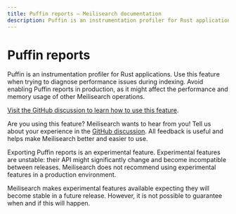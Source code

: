```yaml
---
title: Puffin reports — Meilisearch documentation
description: Puffin is an instrumentation profiler for Rust applications. Use this experimental feature when trying to diagnose performance issues during indexing.
---
```


# Puffin reports

Puffin is an instrumentation profiler for Rust applications. Use this feature when trying to diagnose performance issues during indexing. Avoid enabling Puffin reports in production, as it might affect the performance and memory usage of other Meilisearch operations.

[Visit the GitHub discussion to learn how to use this feature](https://github.com/meilisearch/product/discussions/693).

Are you using this feature? Meilisearch wants to hear from you! Tell us about your experience in the [GitHub discussion](https://github.com/meilisearch/product/discussions/693). All feedback is useful and helps make Meilisearch better and easier to use.

<Capsule intent="warning">
Exporting Puffin reports is an experimental feature. Experimental features are unstable: their API might significantly change and become incompatible between releases. Meilisearch does not recommend using experimental features in a production environment.

Meilisearch makes experimental features available expecting they will become stable in a future release. However, it is not possible to guarantee when and if this will happen.
</Capsule>
